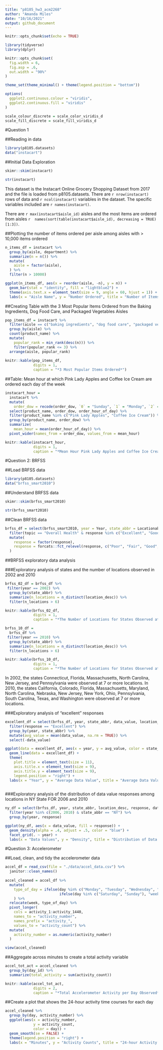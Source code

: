 ```yaml
---
title: "p8105_hw3_acm2268"
author: "Amanda Miles"
date: "10/16/2021"
output: github_document
---
```


```r
knitr::opts_chunk$set(echo = TRUE)

library(tidyverse)
library(dplyr)

knitr::opts_chunk$set(
  fig.width = 6,
  fig.asp = .6,
  out.width = "90%"
)

theme_set(theme_minimal() + theme(legend.position = "bottom"))

options(
  ggplot2.continuous.colour = "viridis",
  ggplot2.continuous.fill = "viridis"
)

scale_colour_discrete = scale_color_viridis_d
scale_fill_discrete = scale_fill_viridis_d

```

#Question 1

##Reading in data

```r

library(p8105.datasets)
data("instacart")

```

##Initial Data Exploration

```r

skimr::skim(instacart)

str(instacart)

```

This dataset is the Instacart Online Grocery Shopping Dataset from 2017 and the file is loaded from p8105.datasets. There are `r nrow(instacart)` rows of data and `r ncol(instacart)` variables in the dataset. The specific variables included are `r names(instacart)`.

There are `r max(instacart$aisle_id)` aisles and the most items are ordered from aisles `r  names(sort(table(instacart$aisle_id), decreasing = TRUE)[1:3])`.

##Plotting the number of items ordered per aisle among aisles with > 10,000 items ordered

```r

n_items_df = instacart %>% 
  group_by(aisle, department) %>%
  summarize(n = n()) %>%
  mutate(
    aisle = factor(aisle),
  ) %>%
  filter(n > 10000)

ggplot(n_items_df, aes(x = reorder(aisle, -n), y = n)) + 
  geom_bar(stat = "identity", fill = "lightblue2") +
  theme(axis.text.x = element_text(size = 9, angle = 60, hjust = 1)) +
  labs(x = "Aisle Name", y = "Number Ordered", title = "Number of Items Ordered per Aisle")

```

##Creating Table with the 3 Most Popular Items Ordered from the Baking Ingredients, Dog Food Care, and Packaged Vegetables Aisles

```r

pop_items_df = instacart %>%
  filter(aisle == c("baking ingredients", "dog food care", "packaged vegetables fruits")) %>%
  group_by(aisle) %>%
  count(product_name) %>%
  mutate(
    popular_rank = min_rank(desc(n))) %>%
    filter(popular_rank <= 3) %>%
  arrange(aisle, popular_rank)
  
knitr::kable(pop_items_df, 
             digits = 1,
             caption = "*3 Most Popular Items Ordered*")

```

##Table: Mean hour at which Pink Lady Apples and Coffee Ice Cream are ordered each day of the week

```r

instacart_hour =
  instacart %>% 
  mutate(
    order_dow = recode(order_dow, `0` = "Sunday", `1` = "Monday", `2` = "Tuesday", `3` = "Wednesday", `4` = "Thursday", `5` = "Friday", `6` = "Saturday")) %>%
  select(product_name, order_dow, order_hour_of_day) %>% 
  filter(product_name %in% c("Pink Lady Apples", "Coffee Ice Cream")) %>%
  group_by(product_name, order_dow) %>%
  summarize(
    mean_hour = mean(order_hour_of_day)) %>%
  pivot_wider(names_from = order_dow, values_from = mean_hour)

knitr::kable(instacart_hour, 
             digits = 1,
             caption = "*Mean Hour Pink Lady Apples and Coffee Ice Cream are Ordered by Day*")


```

#Question 2: BRFSS

##Load BRFSS data

```r

library(p8105.datasets)
data("brfss_smart2010") 

```

##Understand BRFSS data

```r

skimr::skim(brfss_smart2010)

str(brfss_smart2010)

```

##Clean BRFSS data

```r

brfss_df = select(brfss_smart2010, year = Year, state_abbr = Locationabbr, location_desc = Locationdesc, topic = Topic, response = Response, data_value = Data_value, data_type = Data_value_type, data_unit = Data_value_unit ) %>%
  filter(topic == "Overall Health" & response %in% c("Excellent", "Good", "Fair", "Poor")) %>%
  mutate(
    response = factor(response),
    response = forcats::fct_relevel(response, c("Poor", "Fair", "Good", "Excellent"))
  ) 

```


##BRFSS exploratory data analysis

###Exploratory analysis of states and the number of locations observed in 2002 and 2010

```r

brfss_02_df = brfss_df %>%
 filter(year == 2002) %>%
  group_by(state_abbr) %>%
  summarize(n_locations = n_distinct(location_desc)) %>%
  filter(n_locations > 6)

knitr::kable(brfss_02_df, 
             digits = 1,
             caption = "*The Number of Locations for States Observed at > 6 Locations in 2002*")

brfss_10_df = 
  brfss_df %>%
 filter(year == 2010) %>%
  group_by(state_abbr) %>%
  summarize(n_locations = n_distinct(location_desc)) %>%
  filter(n_locations > 6)

knitr::kable(brfss_10_df, 
             digits = 1,
             caption = "*The Number of Locations for States Observed at > 6 Locations in 2010*")

```

In 2002, the states Connecticut, Florida, Massachusetts, North Carolina, New Jersey, and Pennsylvania were observed at 7 or more locations. In 2010, the states California, Colorado, Florida, Massachusetts, Maryland, North Carolina, Nebraska, New Jersey, New York, Ohio, Pennsylvania, South Carolina, Texas, and Washington were observed at 7 or more locations.

###Exploratory analysis of "excellent" responses

```r

excellent_df = select(brfss_df, year, state_abbr, data_value, location_desc, response) %>%
  filter(response == "Excellent") %>%
  group_by(year, state_abbr) %>%
  mutate(avg_value = mean(data_value, na.rm = TRUE)) %>%
  select(-data_value) 

ggplot(data = excellent_df, aes(x = year, y = avg_value, color = state_abbr)) +
  geom_line(data = excellent_df) + 
  theme(
    plot.title = element_text(size = 11),
    axis.title.x = element_text(size = 9),
    axis.title.y = element_text(size = 9),
    legend.position = "right") +
  labs(x = "Year", y = "Average Data Value", title = "Average Data Value of Excellent Responses by State")
  
```

###Exploratory analysis of the distribution of data value responses among locations in NY State FOR 2006 and 2010

```r

ny_df = select(brfss_df, year, state_abbr, location_desc, response, data_value) %>%
  filter(year %in% c(2006, 2010) & state_abbr == "NY") %>%
  group_by(year, response)

ggplot(ny_df, aes(x = data_value, fill = response)) + 
  geom_density(alpha = .4, adjust = .5, color = "blue") +
  facet_grid(. ~ year) +
  labs(x = "Data Values", y = "Density", title = "Distribution of Data Values by Response in NY State")

```


#Question 3: Accelerometer

##Load, clean, and tidy the accelerometer data

```r

accel_df = read_csv(file = "./data/accel_data.csv") %>%
  janitor::clean_names()
  
accel_cleaned = accel_df %>%
  mutate(
    type_of_day = ifelse(day %in% c("Monday", "Tuesday", "Wednesday", "Thursday", "Friday"), "weekday", 
                         ifelse(day %in% c("Saturday", "Sunday"), "weekend", ""))
    ) %>%
  relocate(week, type_of_day) %>%
  pivot_longer(
    cols = activity_1:activity_1440, 
    names_to = "activity_number",
    names_prefix = "activity_",
    values_to = "activity_count") %>%
  mutate(
    activity_number = as.numeric(activity_number)
  )

view(accel_cleaned)

```

##Aggregate across minutes to create a total activity variable

```r
accel_tot_act = accel_cleaned %>% 
  group_by(day_id) %>%
  summarize(total_activity = sum(activity_count))

knitr::kable(accel_tot_act, 
             digits = 2,
             caption = "*Total Accelerometer Activity per Day Observed*")

```
##Create a plot that shows the 24-hour activity time courses for each day

```r

accel_cleaned %>%
  group_by(day, activity_number) %>%
  ggplot(aes(x = activity_number, 
             y = activity_count, 
             color = day)) +
  geom_smooth(se = FALSE) + 
  theme(legend.position = "right") +
  labs(x = "Minutes", y = "Activity Counts", title = "24-hour Activity by Minute per Day")


```







